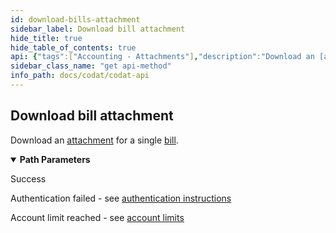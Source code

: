 ```yaml
---
id: download-bills-attachment
sidebar_label: Download bill attachment
hide_title: true
hide_table_of_contents: true
api: {"tags":["Accounting - Attachments"],"description":"Download an [attachment](https://docs.codat.io/docs/datamodel-accounting-attachments) for a single [bill](https://docs.codat.io/docs/datamodel-accounting-bills).","operationId":"DownloadBillsAttachment","parameters":[{"name":"companyId","in":"path","required":true,"schema":{"type":"string","format":"uuid"}},{"name":"connectionId","in":"path","required":true,"schema":{"type":"string","format":"uuid"}},{"name":"billId","in":"path","required":true,"schema":{"type":"string"}},{"name":"attachmentId","in":"path","required":true,"schema":{"type":"string"}}],"responses":{"200":{"description":"Success"},"401":{"description":"Authentication failed - see [authentication instructions](https://docs.codat.io/docs/authentication-1)"},"402":{"description":"Account limit reached - see [account limits](https://docs.codat.io/docs/environments-1)"}},"method":"get","path":"/companies/{companyId}/connections/{connectionId}/data/bills/{billId}/attachments/{attachmentId}/download","servers":[{"url":"https://api.codat.io","description":"Codat API (Production)"}],"security":[{"AuthorizationHeader":[]}],"securitySchemes":{"AuthorizationHeader":{"type":"apiKey","description":"The word \"Basic\" followed by a space and your API Key, base64 encoded, which can be found [here](https://portal-integration.codat.io/#/profile)","name":"Authorization","in":"header"}},"info":{"title":"Codat API","description":"[What's changed in our Swagger](https://docs.codat.io/docs/new-swagger-ui)","version":"v1"},"postman":{"name":"Download bill attachment","description":{"content":"Download an [attachment](https://docs.codat.io/docs/datamodel-accounting-attachments) for a single [bill](https://docs.codat.io/docs/datamodel-accounting-bills).","type":"text/plain"},"url":{"path":["companies",":companyId","connections",":connectionId","data","bills",":billId","attachments",":attachmentId","download"],"host":["{{baseUrl}}"],"query":[],"variable":[{"disabled":false,"description":{"content":"(Required) ","type":"text/plain"},"type":"any","value":"","key":"companyId"},{"disabled":false,"description":{"content":"(Required) ","type":"text/plain"},"type":"any","value":"","key":"connectionId"},{"disabled":false,"description":{"content":"(Required) ","type":"text/plain"},"type":"any","value":"","key":"billId"},{"disabled":false,"description":{"content":"(Required) ","type":"text/plain"},"type":"any","value":"","key":"attachmentId"}]},"method":"GET"}}
sidebar_class_name: "get api-method"
info_path: docs/codat/codat-api
---
```



## Download bill attachment



Download an [attachment](https://docs.codat.io/docs/datamodel-accounting-attachments) for a single [bill](https://docs.codat.io/docs/datamodel-accounting-bills).

<details style={{"marginBottom":"1rem"}} data-collapsed={false} open={true}><summary style={{}}><strong>Path Parameters</strong></summary><div><ul><ParamsItem className={"paramsItem"} param={{"name":"companyId","in":"path","required":true,"schema":{"type":"string","format":"uuid"}}}></ParamsItem><ParamsItem className={"paramsItem"} param={{"name":"connectionId","in":"path","required":true,"schema":{"type":"string","format":"uuid"}}}></ParamsItem><ParamsItem className={"paramsItem"} param={{"name":"billId","in":"path","required":true,"schema":{"type":"string"}}}></ParamsItem><ParamsItem className={"paramsItem"} param={{"name":"attachmentId","in":"path","required":true,"schema":{"type":"string"}}}></ParamsItem></ul></div></details><div><ApiTabs><TabItem label={"200"} value={"200"}><div>

Success

</div><div></div></TabItem><TabItem label={"401"} value={"401"}><div>

Authentication failed - see [authentication instructions](https://docs.codat.io/docs/authentication-1)

</div><div></div></TabItem><TabItem label={"402"} value={"402"}><div>

Account limit reached - see [account limits](https://docs.codat.io/docs/environments-1)

</div><div></div></TabItem></ApiTabs></div>
      